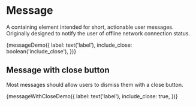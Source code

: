 
<Meta title="Components/Message" decorators={[withKnobs]} />

# Message

A containing element intended for short, actionable user messages. Originally
designed to notify the user of offline network connection status.

<Preview>
  <Story name="Default">
    {messageDemo({
      label: text('label'),
      include_close: boolean('include_close'),
    })}
  </Story>
</Preview>

## Message with close button

Most messages should allow users to dismiss them with a close button.

<Preview>
  <Story name="With Close Button">
    {messageWithCloseDemo({
      label: text('label'),
      include_close: true,
    })}
  </Story>
</Preview>
